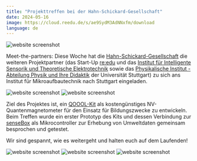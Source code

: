 ```yaml
---
title: "Projekttreffen bei der Hahn-Schickard-Gesellschaft"
date: 2024-05-16
image: https://cloud.reedu.de/s/ae9SydM3AdNNxfm/download
language: de
---
```


![website screenshot](https://cloud.reedu.de/s/kfSTTq4r7jNxRr5/download)

Meet-the-partners: Diese Woche hat die [Hahn-Schickard-Gesellschaft](https://www.hahn-schickard.de/) die weiteren Projektpartner (das Start-Up [re:edu](https://reedu.de/) und das [Institut für Intelligente Sensorik und Theoretische Elektrotechnik](https://www.iis.uni-stuttgart.de/de/) sowie das [Physikalische Institut - Abteilung Physik und Ihre Didaktik](https://www.pi5.uni-stuttgart.de/de/forschung/physik-und-ihre-didaktik/) der Universität Stuttgart) zu sich ans Institut für Mikroaufbautechnik nach Stuttgart eingeladen.

![website screenshot](https://cloud.reedu.de/s/8dwqSpRyxFnpWDm/download)
![website screenshot](https://cloud.reedu.de/s/bgJ5SYHB7xn3fNd/download)

Ziel des Projektes ist, ein [QOOOL-Kit](https://qoool-sensing.org/de/vision) als kostengünstiges NV-Quantenmagnetometer für den Einsatz für Bildungszwecke zu entwickeln. Beim Treffen wurde ein erster Prototyp des Kits und dessen Verbindung zur [senseBox](https://sensebox.de/) als Mikrocontroller zur Erhebung von Umweltdaten gemeinsam besprochen und getestet.

Wir sind gespannt, wie es weitergeht und halten euch auf dem Laufenden!

![website screenshot](https://cloud.reedu.de/s/w7J5WNCjZxpdCEJ/download)
![website screenshot](https://cloud.reedu.de/s/4TMqdC7mpPsyiQD/download)
![website screenshot](https://cloud.reedu.de/s/CzGc6j347sJ9Q2w/download)
